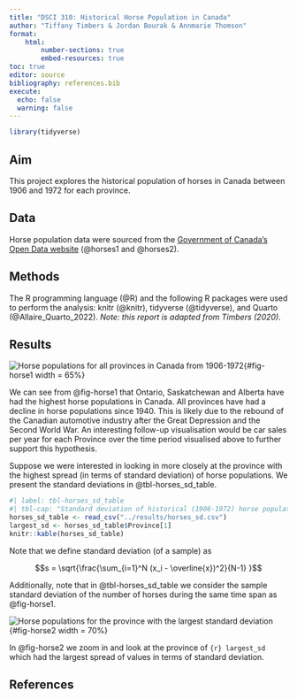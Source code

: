 ```yaml
---
title: "DSCI 310: Historical Horse Population in Canada"
author: "Tiffany Timbers & Jordan Bourak & Annmarie Thomson"
format: 
    html:
        number-sections: true
        embed-resources: true
toc: true
editor: source
bibliography: references.bib
execute:
  echo: false
  warning: false
---
```


```r
library(tidyverse)
```

## Aim

This project explores the historical population of horses in Canada 
between 1906 and 1972 for each province.

## Data

Horse population data were sourced from the 
[Government of Canada's Open Data website](http://open.canada.ca/en/open-data) 
(@horses1 and @horses2).

## Methods

The R programming language (@R) 
and the following R packages were used to perform the analysis: 
knitr (@knitr), tidyverse (@tidyverse), and Quarto (@Allaire_Quarto_2022). 
*Note: this report is adapted from Timbers (2020).*

## Results

![Horse populations for all provinces in Canada from 1906-1972](../results/horse_pops_plot.png){#fig-horse1 width = 65%}

We can see from @fig-horse1 that Ontario, Saskatchewan and Alberta 
have had the highest horse populations in Canada. 
All provinces have had a decline in horse populations since 1940. 
This is likely due to the rebound of the Canadian automotive industry 
after the Great Depression and the Second World War. 
An interesting follow-up visualisation would be car sales per year 
for each Province over the time period visualised above 
to further support this hypothesis.

Suppose we were interested in looking in more closely at the province 
with the highest spread (in terms of standard deviation) of horse populations. 
We present the standard deviations in @tbl-horses_sd_table.

```r
#| label: tbl-horses_sd_table
#| tbl-cap: "Standard deviation of historical (1906-1972) horse populations for each Canadian province."
horses_sd_table <- read_csv("../results/horses_sd.csv")
largest_sd <- horses_sd_table$Province[1]
knitr::kable(horses_sd_table)
```

Note that we define standard deviation (of a sample) as

$$s = \sqrt{\frac{\sum_{i=1}^N (x_i - \overline{x})^2}{N-1} }$$

Additionally, note that in @tbl-horses_sd_table we consider the sample standard deviation of the number of horses during the same time span as @fig-horse1.

![Horse populations for the province with the largest standard deviation](../results/horse_pop_plot_largest_sd.png){#fig-horse2 width = 70%}

In @fig-horse2 we zoom in and look at the province of `{r} largest_sd` which had the largest spread of values in terms of standard deviation.

## References